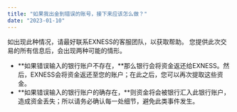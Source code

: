 ```yaml
---
title: "如果我出金到错误的账号，接下来应该怎么做？"
date: "2023-01-10"
---
```


<Ads></Ads> 

如出现此种情况，请最好联系EXNESS的客服团队，以获取帮助。 您提供此次交易的所有信息后，会出现两种可能的情形。

- **如果错误输入的银行账户不存在，**那么银行会将资金返还给EXNESS。然后，EXNESS会将资金返还至您的账户；在此之后，您可以再次提取这些资金。
- **如果错误输入的银行账户的确存在，**则资金将会被银行汇入此银行账户，造成资金丢失；所以请务必确认每一处细节，避免此类事件发生。
